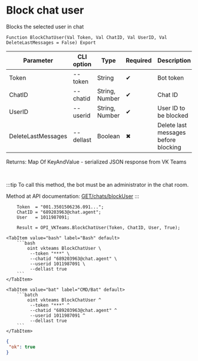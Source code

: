 ﻿---
sidebar_position: 8
description:  Blocks the selected user in chatСтраницы
keywords: [1C, 1С, 1С:Enterprise, 1С:Enterprise 8.3, API, Integration, Services, Exchange, OneScript, CLI, VKTeams]
---


# Block chat user
 Blocks the selected user in chat



`Function BlockChatUser(Val Token, Val ChatID, Val UserID, Val DeleteLastMessages = False) Export`

  | Parameter | CLI option | Type | Required | Description |
  |-|-|-|-|-|
  | Token | --token | String | &#x2714; | Bot token |
  | ChatID | --chatid | String, Number | &#x2714; | Chat ID |
  | UserID | --userid | String, Number | &#x2714; | User ID to be blocked |
  | DeleteLastMessages | --dellast | Boolean | &#x2716; | Delete last messages before blocking |

  
  Returns:  Map Of KeyAndValue - serialized JSON response from VK Teams

<br/>

:::tip
To call this method, the bot must be an administrator in the chat room.

Method at API documentation: [GET ​​/chats​/blockUser](https://teams.vk.com/botapi/#/chats/get_chats_blockUser)
:::
<br/>



```bsl title="1C:Enterprise/OneScript code example"
    Token  = "001.3501506236.091...";
    ChatID = "689203963@chat.agent";
    User   = 1011987091;

    Result = OPI_VKTeams.BlockChatUser(Token, ChatID, User, True);
```
 

 <Tabs>
  
    <TabItem value="bash" label="Bash" default>
        ```bash
            oint vkteams BlockChatUser \
             --token "***" \
             --chatid "689203963@chat.agent" \
             --userid 1011987091 \
             --dellast true
        ```
    </TabItem>
  
    <TabItem value="bat" label="CMD/Bat" default>
        ```batch
            oint vkteams BlockChatUser ^
             --token "***" ^
             --chatid "689203963@chat.agent" ^
             --userid 1011987091 ^
             --dellast true
        ```
    </TabItem>
</Tabs>


```json title="Result"
{
 "ok": true
}
```
